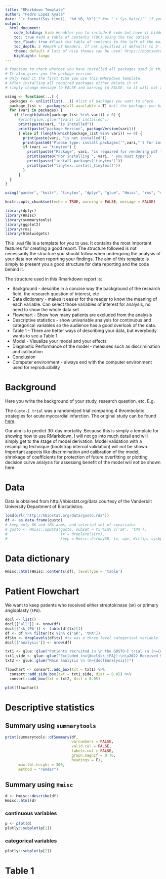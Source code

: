 ```yaml
---
title: "RMarkdown Template"
author: "Pedro Lopez Ayala"
date: "`r format(Sys.time(), '%d %B, %Y')`" #or "`r Sys.Date()`" if you wish Year, month, date
output:
  html_document:
    code_folding: hide #enables you to include R code but have it hidden by default
    toc: true #add a table of contents (TOC) using the toc option
    toc_float: true #float the table of contents to the left of the main document content.
    toc_depth: 2 #Depth of headers. If not specified it defaults to 3 (meaning that all level 1, 2, and 3 headers will be included in the table of contents)
    theme: default # lots of nice themes can be used: https://bootswatch.com/
    highlight: tango
---
```


```r
# function to check whether you have installed all packages used in this RMarkdown file. 
# It also gives you the package version
# Only read it the first time you use this RMarkdown template. 
# After installing all required packages either delete it or 
# simply change message to FALSE and warning to FALSE, so it will not appear when you render the file

using <- function(...) {
  packages <- unlist(list(...)) #list of packages you want to check
  package_list <- .packages(all.available = T) #all the packages you have in your current library path
  for (vari in packages) {
    if (length(which(package_list %in% vari)) > 0) {
      #print(glue::glue("{vari} is installed"))
      print(paste(vari, "is installed"))
      print(paste("package Version", packageVersion(vari)))
      } else if (length(which(package_list %in% vari)) == 0) {
        print(paste(vari, "is not installed"))
        print(paste0("Please type: install.packages('",vari,"') for installing the package"))
        if (vari == "tinytex") {
          print(paste("Package", vari, "is required for rendering pdf files with RMarkdown"))
          print(paste0("For installing ", vari, " you must type"))
          print(paste("install.packages('tinytex')"))
          print(paste("tinytex::install_tinytex()"))
        }
      }
  }
}

using("pander", "knitr", "tinytex", "dplyr", "glue", "Hmisc", "rms", "summarytools", "ggplot2", "consort", "htmlwidgets")

```

```r
knitr::opts_chunk$set(echo = TRUE, warning = FALSE, message = FALSE)
```

```r
library(dplyr)
library(Hmisc)
library(summarytools)
library(ggplot2)
library(rms)
library(htmlwidgets)
```

This `.Rmd` file is a template for you to use. It contains the most important features for creating a good report. The structure followed is not necessarily the structure you should follow when undergoing the analysis of your data nor when reporting your findings. The aim of this template is simply to present you a good structure for data reporting and the code behind it. 

The structure used in this Rmarkdown report is:

* Background - describe in a concise way the background of the research field, the research question of interest, etc
* Data dictionary - makes it easier for the reader to know the meaning of each variable. Can select those variables of interest for analysis, no need to show the whole data set
* Flowchart - Show how many patients are excluded from the analysis
* Descriptive statistics - show univariable analysis for continuous and categorical variables so the audience has a good overlook of the data.
* Table 1 - There are better ways of describing your data, but everybody wants to see a Table 1
* Model - Visualize your model and your effects
* Diagnostic Performance of the model - measures such as discrimination and calibration
* Conclusion
* Computer environment - always end with the computer environment used for reproducibility


# Background

Here you write the background of your study, research question, etc. E.g.

The `Gusto-I trial` was a randomized trial comparing 4 thrombolytic strategies for acute myocardial infarction. The original study can be found [here](https://www.nejm.org/doi/full/10.1056/nejm199309023291001).

Our aim is to predict 30-day mortality. Because this is simply a template for showing how to use RMarkdown, I will not go into much detail and will simply get to the stage of model derivation. Model validation with a resampling technique (bootstrap internal validation) will not be shown. Important aspects like discrimination and calibration of the model, shrinkage of coefficients for protection of future overfitting or plotting decision curve analysis for assessing benefit of the model will not be shown here. 

# Data

Data is obtained from http://hbiostat.org/data courtesy of the Vanderbilt University Department of Biostatistics.

```r
load(url('http://hbiostat.org/data/gusto.rda'))
df <- as.data.frame(gusto)
# keep only SK and tPA arms; and selected set of covariates
# gusto <- Hmisc::upData(gusto, subset = tx %in% c('SK', 'tPA'),
#                        tx = droplevels(tx),
#                        keep = Hmisc::Cs(day30, tx, age, Killip, sysbp, pulse, pmi, miloc, sex))

```

# Data dictionary

```r
Hmisc::html(Hmisc::contents(df), levelType = 'table')
```


# Patient Flowchart 

We want to keep patients who received either streptokinase (`SK`) or primary angioplasty (`tPA`).

```r
docl <- list()
docl[['all']] <- nrow(df)
docl[['sk_tPA']] <- table(df$tx)[1]
df <- df %>% filter(tx %in% c('SK', 'tPA'))
df$tx <- droplevels(df$tx) #tx was a three level categorical variable. Drop unused level (SK+tPA)
docl[['analysis']] <- nrow(df)

txt1 <- glue::glue("Patients recruited in \n the GUSTO-I trial \n (n={docl$all})")
txt1_side <- glue::glue("Excluded (n={docl$sk_tPA}):\n\u2022 Received SK+tPA (n={docl$sk_tPA})")
txt2 <- glue::glue("Main analysis \n (n={docl$analysis})")

flowchart <- consort::add_box(txt = txt1) %>% 
  consort::add_side_box(txt = txt1_side, dist = 0.05) %>%   
  consort::add_box(txt = txt2, dist = 0.05) 

plot(flowchart)
```

# Descriptive statistics


## Summary using `summarytools`

```r
print(summarytools::dfSummary(df, 
                              varnumbers = FALSE,
                              valid.col = FALSE,
                              labels.col = FALSE,
                              graph.magnif = 0.76,
                              headings = F), 
      max.tbl.height = 300,
      method = "render")
```


## Summary using `Hmisc` {.tabset}

```r
d <- Hmisc::describe(df)
Hmisc::html(d)
```


### continuous variables

```r
p <- plot(d)
plotly::subplot(p[1])
```


### categorical variables

```r
plotly::subplot(p[2])
```


# Table 1

```r

```




